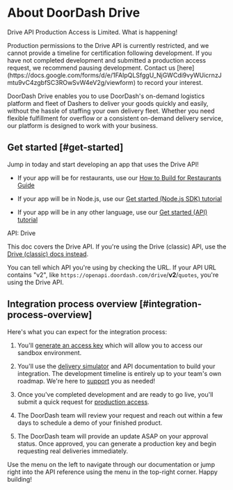 # About DoorDash Drive

Drive API Production Access is Limited. What is happening!

<Warning>
Production permissions to the Drive API is currently restricted, and we cannot provide a timeline for certification following development. If you have not completed development and submitted a production access request, we recommend pausing development. Contact us [here](https://docs.google.com/forms/d/e/1FAIpQLSfggU_NjGWCdi9vyWUicrnzJmtu9vC4zgbfSC3ROwSvW4eV2g/viewform) to record your interest.
</Warning>

DoorDash Drive enables you to use DoorDash's on-demand logistics platform and fleet of Dashers to deliver your goods quickly and easily, without the hassle of staffing your own delivery fleet. Whether you need flexible fulfillment for overflow or a consistent on-demand delivery service, our platform is designed to work with your business.

## Get started \[#get-started]

Jump in today and start developing an app that uses the Drive API!

- If your app will be for restaurants, use our [How to Build for Restaurants Guide](https://developer.doordash.com/en-US/docs/drive/how_to/build_for_restaurants/)

- If your app will be in Node.js, use our [Get started (Node.js SDK) tutorial](/en-US/docs/drive/tutorials/get_started_sdk)

- If your app will be in any other language, use our [Get started (API) tutorial](/en-US/docs/drive/tutorials/get_started)

API: Drive

This doc covers the Drive API. If you're using the Drive (classic) API, use the [Drive (classic) docs instead](/en-US/docs/drive_classic/overview/about_drive_classic).

You can tell which API you're using by checking the URL. If your API URL contains "v2", like `https://openapi.doordash.com/drive`/**v2**/`quotes`, you're using the Drive API.

## Integration process overview \[#integration-process-overview]

Here's what you can expect for the integration process:

1. You'll [generate an access key](/en-US/docs/drive/how_to/manage_credentials) which will allow you to access our sandbox environment.

2. You'll use the [delivery simulator](/en-US/docs/drive/how_to/use_delivery_simulator) and API documentation to build your integration. The development timeline is entirely up to your team's own roadmap. We're here to [support](/en-US/docs/drive/support) you as needed!

3. Once you've completed development and are ready to go live, you'll submit a quick request for [production access](/en-US/docs/drive/how_to/get_production_access).

4. The DoorDash team will review your request and reach out within a few days to schedule a demo of your finished product.

5. The DoorDash team will provide an update ASAP on your approval status. Once approved, you can generate a production key and begin requesting real deliveries immediately.

Use the menu on the left to navigate through our documentation or jump right into the API reference using the menu in the top-right corner. Happy building!
